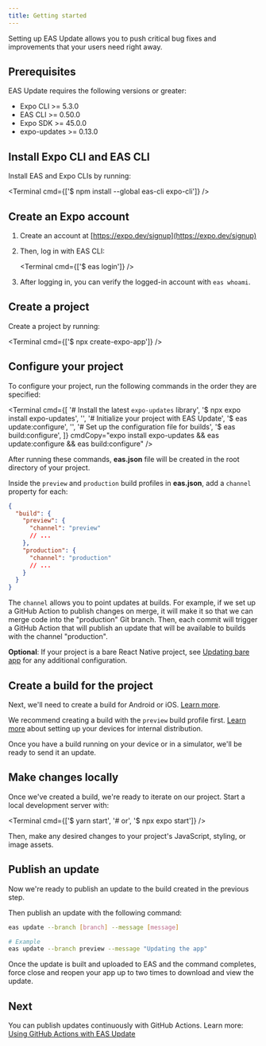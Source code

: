 ```yaml
---
title: Getting started
---
```



Setting up EAS Update allows you to push critical bug fixes and improvements that your users need right away.

## Prerequisites

EAS Update requires the following versions or greater:

- Expo CLI >= 5.3.0
- EAS CLI >= 0.50.0
- Expo SDK >= 45.0.0
- expo-updates >= 0.13.0

## Install Expo CLI and EAS CLI

Install EAS and Expo CLIs by running:

<Terminal cmd={['$ npm install --global eas-cli expo-cli']} />

## Create an Expo account

1. Create an account at [https://expo.dev/signup](https://expo.dev/signup)
2. Then, log in with EAS CLI:

   <Terminal cmd={['$ eas login']} />

3. After logging in, you can verify the logged-in account with `eas whoami`.

## Create a project

Create a project by running:

<Terminal cmd={['$ npx create-expo-app']} />

## Configure your project

To configure your project, run the following commands in the order they are specified:

<Terminal
  cmd={[
    '# Install the latest `expo-updates` library',
    '$ npx expo install expo-updates',
    '',
    '# Initialize your project with EAS Update',
    '$ eas update:configure',
    '',
    '# Set up the configuration file for builds',
    '$ eas build:configure',
  ]}
  cmdCopy="expo install expo-updates && eas update:configure && eas build:configure"
/>

After running these commands, **eas.json** file will be created in the root directory of your project.

Inside the `preview` and `production` build profiles in **eas.json**, add a `channel` property for each:

```json
{
  "build": {
    "preview": {
      "channel": "preview"
      // ...
    },
    "production": {
      "channel": "production"
      // ...
    }
  }
}
```

The `channel` allows you to point updates at builds. For example, if we set up a GitHub Action to publish changes on merge, it will make it so that we can merge code into the "production" Git branch. Then, each commit will trigger a GitHub Action that will publish an update that will be available to builds with the channel "production".

**Optional**: If your project is a bare React Native project, see [Updating bare app](/bare/updating-your-app) for any additional configuration.

## Create a build for the project

Next, we'll need to create a build for Android or iOS. [Learn more](/build/setup).

We recommend creating a build with the `preview` build profile first. [Learn more](/build/internal-distribution) about setting up your devices for internal distribution.

Once you have a build running on your device or in a simulator, we'll be ready to send it an update.

## Make changes locally

Once we've created a build, we're ready to iterate on our project. Start a local development server with:

<Terminal cmd={['$ yarn start', '# or', '$ npx expo start']} />

Then, make any desired changes to your project's JavaScript, styling, or image assets.

## Publish an update

Now we're ready to publish an update to the build created in the previous step.

Then publish an update with the following command:

```bash
eas update --branch [branch] --message [message]

# Example
eas update --branch preview --message "Updating the app"
```

Once the update is built and uploaded to EAS and the command completes, force close and reopen your app up to two times to download and view the update.

## Next

You can publish updates continuously with GitHub Actions. Learn more: [Using GitHub Actions with EAS Update](/eas-update/github-actions)
